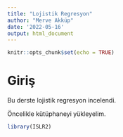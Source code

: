 ```yaml
---
title: "Lojistik Regresyon"
author: "Merve Akküp"
date: '2022-05-16'
output: html_document
---
```


```r
knitr::opts_chunk$set(echo = TRUE)
```

# Giriş

Bu derste lojistik regresyon incelendi.

Öncelikle kütüphaneyi yükleyelim.

```r
library(ISLR2)
```

